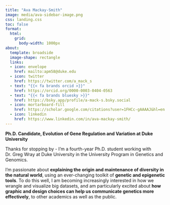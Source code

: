 ```yaml
---
title: "Ava Mackay-Smith"
image: media/ava-sidebar-image.png
css: landing.css
toc: false
format:
  html:
    grid:
      body-width: 1000px
about:
  template: broadside
  image-shape: rectangle
  links:
  - icon: envelope
    href: mailto:apm58@duke.edu
  - icon: twitter
    href: https://twitter.com/a_mack_s
  - text: "{{< fa brands orcid >}}"
    href: https://orcid.org/0000-0003-0404-0563
  - text: "{{< fa brands bluesky >}}"
    href: https://bsky.app/profile/a-mack-s.bsky.social
  - icon: mortarboard-fill
    href: https://scholar.google.com/citations?user=1FHCc-gAAAAJ&hl=en
  - icon: linkedin
    href: https://www.linkedin.com/in/ava-mackay-smith/
---
```


**Ph.D. Candidate, Evolution of Gene Regulation and Variation at Duke University**

Thanks for stopping by - I’m a fourth-year Ph.D. student working with Dr. Greg Wray at Duke University in the University Program in Genetics and Genomics.

I’m passionate about **explaining the origin and maintenance of diversity in the natural world**, using an ever-changing toolkit of **genetic and epigenetic tools**. To do this well, I am becoming increasingly interested in how we wrangle and visualize big datasets, and am particularly excited about **how graphic and design choices can help us communicate genetics more effectively**, to other academics as well as the public.

 

 
